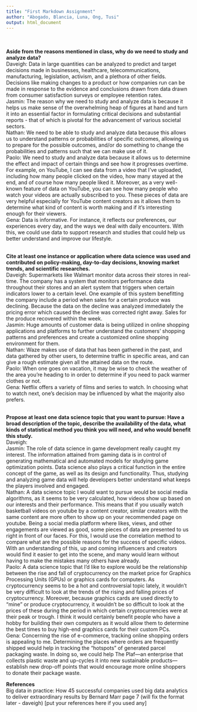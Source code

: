 ```yaml
---
title: "First Markdown Assignment"
author: "Abogado, Blancia, Luna, Ong, Tusi"
output: html_document
---
```

<br>
<br>
**Aside from the reasons mentioned in class, why do we need to study and analyze data?**
<br>
Daveigh: Data in large quantities can be analyzed to predict and target decisions made in businesses, healthcare, telecommunications, manufacturing, legislation, activism, and a plethora of other fields. Decisions like making changes to a product or how companies run can be made in response to the evidence and conclusions drawn from data drawn from consumer satisfaction surveys or employee retention rates. <br>
Jasmin: The reason why we need to study and analyze data is because it helps us make sense of the overwhelming heap of figures at hand and turn it into an essential factor in formulating critical decisions and substantial reports - that of which is pivotal for the advancement of various societal sectors. <br>
Nathan: We need to be able to study and analyze data because this allows us to understand patterns or probabilities of specific outcomes, allowing us to prepare for the possible outcomes, and/or do something to change the probabilities and patterns such that we can make use of it.<br>
Paolo: We need to study and analyze data because it allows us to determine the effect and impact of certain things and see how it progresses overtime. For example, on YouTube, I can see data from a video that I've uploaded, including how many people clicked on the video, how many stayed at the end, and of course how many people liked it. Moreover, as a very well-known feature of data on YouTube, you can see how many people who watch your videos are actually subscribed to you. These pieces of data are very helpful especially for YouTube content creators as it allows them to determine what kind of content is worth making and if it's interesting enough for their viewers. <br>
Gena: Data is informative. For instance, it reflects our preferences, our experiences every day, and the ways we deal with daily encounters. With this, we could use data to support research and studies that could help us better understand and improve our lifestyle. <br>

<br>
**Cite at least one instance or application where data science was used and contributed on policy-making, day-to-day decisions, knowing market trends, and scientific researches.**
<br>
Daveigh: Supermarkets like Walmart monitor data across their stores in real-time. The company has a system that monitors performance data throughout their stores and an alert system that triggers when certain indicators lower to a certain level. One example of this system benefitting the company include a period when sales for a certain produce was declining. Because the data on the decline was analyzed immediately the pricing error which caused the decline was corrected right away. Sales for the produce recovered within the week. <br>
Jasmin: Huge amounts of customer data is being utilized in online shopping applications and platforms to further understand the customers' shopping patterns and preferences and create a customized online shopping environment for them. <br>
Nathan: Waze makes use of data that has been gathered in the past, and data gathered by other users, to determine traffic in specific areas, and can give a rough estimate given all the attained data on the route.<br>
Paolo: When one goes on vacation, it may be wise to check the weather of the area you're heading to in order to determine if you need to pack warmer clothes or not. <br>
Gena: Netflix offers a variety of films and series to watch. In choosing what to watch next, one’s decision may be influenced by what the majority also prefers. <br>

<br>
**Propose at least one data science topic that you want to pursue: Have a broad description of the topic, describe the availability of the data, what kinds of statistical method you think you will need, and who would benefit this study.**
<br>
Daveigh: <br>
Jasmin: The role of data science in game development really caught my interest. The information attained from gaming data is in control of generating mathematical and automated models for studying game optimization points. Data science also plays a critical function in the entire concept of the game, as well as its design and functionality. Thus, studying and analyzing game data will help developers better understand what keeps the players involved and engaged. <br>
Nathan: A data science topic I would want to pursue would be social media algorithms, as it seems to be very calculated, how videos show up based on our interests and their performance. This means that if you usually watch basketball videos on youtube by a content creator, similar creators with the same content are more often to show up on your recommended page on youtube. Being a social media platform where likes, views, and other engagements are viewed as good, some pieces of data are presented to us right in front of our faces. For this, I would use the correlation method to compare what are the possible reasons for the success of specific videos. With an understanding of this, up and coming influencers and creators would find it easier to get into the scene, and many would learn without having to make the mistakes many others have already.<br>
Paolo: A data science topic that I'd like to explore would be the relationship between the rise and fall of cryptocurrency on the market price for Graphics Processing Units (GPUs) or graphics cards for computers. As cryptocurrency seems to be a hot and controversial topic lately, it wouldn't be very difficult to look at the trends of the rising and falling prices of cryptocurrency. Moreover, because graphics cards are used directly to "mine" or produce cryptocurrency, it wouldn't be so difficult to look at the prices of these during the period in which certain cryptocurrencies were at their peak or trough. I think it would certainly benefit people who have a hobby for building their own computers as it would allow them to determine the best times to buy high-end graphics cards for their custom PCs.<br>
Gena: Concerning the rise of e-commerce, tracking online shopping orders is appealing to me. Determining the places where orders are frequently shipped would help in tracking the "hotspots" of generated parcel packaging waste. In doing so, we could help The Plaf—an enterprise that collects plastic waste and up-cycles it into new sustainable products—establish new drop-off points that would encourage more online shoppers to donate their package waste. 
<br>

**References**
<br>
Big data in practice: How 45 successful companies used big data analytics to deliver extraordinary results by Bernard Marr page 7 (will fix the format later - daveigh)
[put your references here if you used any]

